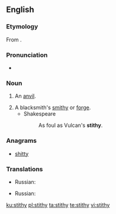 ==English==

===Etymology===
From {{etyl|non|en}} {{m|non|steði}}.

===Pronunciation===
* {{IPA|/ˈstɪðɪ/|lang=en}}

===Noun===
{{en-noun|stithies}}

# An [[anvil]].
#: {{rfquotek|Sir Walter Scott}}
# A blacksmith's [[smithy]] or [[forge]].
#* Shakespeare
#*: As foul as Vulcan's '''stithy'''.

===Anagrams===
* [[shitty#English|shitty]]

===Translations===
{{trans-top|an anvil}}
* Russian: {{t+|ru|накова́льня|f}}
{{trans-mid}}
{{trans-bottom}}

{{trans-top|smithy or forge}}
* Russian: {{t+|ru|ку́зница|f}}
{{trans-mid}}
{{trans-bottom}}

[[ku:stithy]]
[[pl:stithy]]
[[ta:stithy]]
[[te:stithy]]
[[vi:stithy]]
